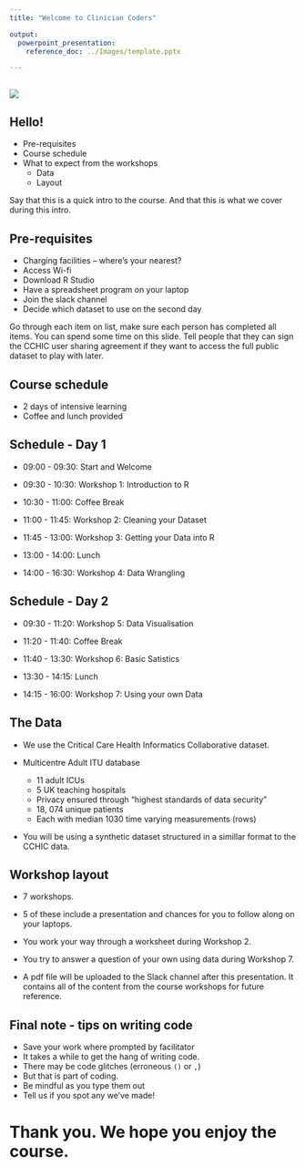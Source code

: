 ```yaml
---
title: "Welcome to Clinician Coders"

output: 
  powerpoint_presentation:
    reference_doc: ../Images/template.pptx

---
```


##

![](../Images/Clinician Coders Branding_FINAL_CMYK_Colour.png)

## Hello!

- Pre-requisites
- Course schedule
- What to expect from the workshops
    - Data
    - Layout

::: notes
Say that this is a quick intro to the course. And that this is what we cover during this intro.
:::

## Pre-requisites

- Charging facilities – where’s your nearest?
- Access Wi-fi
- Download R Studio
- Have a spreadsheet program on your laptop
- Join the slack channel
- Decide which dataset to use on the second day

::: notes
Go through each item on list, make sure each person has completed all items. You can spend some time on this slide.
Tell people that they can sign the CCHIC user sharing agreement if they want to access the full public dataset to play with later.
:::

## Course schedule

- 2 days of intensive learning
- Coffee and lunch provided

## Schedule - Day 1

- 09:00 - 09:30: Start and Welcome

- 09:30 - 10:30: Workshop 1: Introduction to R

- 10:30 - 11:00: Coffee Break

- 11:00 - 11:45: Workshop 2: Cleaning your Dataset

- 11:45 - 13:00: Workshop 3: Getting your Data into R

- 13:00 - 14:00: Lunch

- 14:00 - 16:30: Workshop 4: Data Wrangling
 
## Schedule - Day 2

- 09:30 - 11:20: Workshop 5: Data Visualisation

- 11:20 - 11:40: Coffee Break

- 11:40 - 13:30: Workshop 6: Basic Satistics

- 13:30 - 14:15: Lunch

- 14:15 - 16:00: Workshop 7: Using your own Data

## The Data

- We use the Critical Care Health Informatics Collaborative dataset.

- Multicentre Adult ITU database
    - 11 adult ICUs
    - 5 UK teaching hospitals
    - Privacy ensured through “highest standards of data security”
    - 18, 074 unique patients
    - Each with median 1030 time varying measurements (rows)
- You will be using a synthetic dataset structured in a simillar format to the CCHIC data. 


## Workshop layout

- 7 workshops.
- 5 of these include a presentation and chances for you to follow along on your laptops.
- You work your way through a worksheet during Workshop 2. 
- You try to answer a question of your own using data during Workshop 7. 

- A pdf file will be uploaded to the Slack channel after this presentation. It contains all of the content from the course workshops for future reference. 

## Final note - tips on writing code

- Save your work where prompted by facilitator
- It takes a while to get the hang of writing code. 
- There may be code glitches (erroneous `()` or `,`) 
- But that is part of coding.
- Be mindful as you type them out
- Tell us if you spot any we’ve made!

# Thank you. We hope you enjoy the course. 
